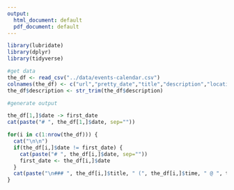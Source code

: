 ```yaml
---
output:
  html_document: default
  pdf_document: default
---
```


```r

library(lubridate)
library(dplyr)
library(tidyverse)

#get data
the_df <- read_csv("../data/events-calendar.csv")
colnames(the_df) <- c("url","pretty_date","title","description","location","data_date","time","date")
the_df$description <- str_trim(the_df$description)

#generate output

the_df[1,]$date -> first_date
cat(paste("# ", the_df[1,]$date, sep=""))

for(i in c(1:nrow(the_df))) {
  cat("\n\n")
  if(the_df[i,]$date != first_date) {
    cat(paste("# ", the_df[i,]$date, sep=""))
    first_date <- the_df[i,]$date
  }
  cat(paste("\n### ", the_df[i,]$title, " (", the_df[i,]$time, " @ ", the_df[i,]$location, ")", "\n\n ",the_df[i,]$description, sep=""))
}
```
